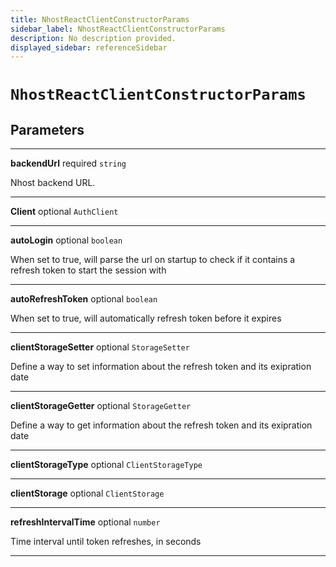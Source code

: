 ```yaml
---
title: NhostReactClientConstructorParams
sidebar_label: NhostReactClientConstructorParams
description: No description provided.
displayed_sidebar: referenceSidebar
---
```


# `NhostReactClientConstructorParams`

## Parameters

---

**<span className="parameter-name">backendUrl</span>** <span className="optional-status">required</span> `string`

Nhost backend URL.

---

**<span className="parameter-name">Client</span>** <span className="optional-status">optional</span> `AuthClient`

---

**<span className="parameter-name">autoLogin</span>** <span className="optional-status">optional</span> `boolean`

When set to true, will parse the url on startup to check if it contains a refresh token to start the session with

---

**<span className="parameter-name">autoRefreshToken</span>** <span className="optional-status">optional</span> `boolean`

When set to true, will automatically refresh token before it expires

---

**<span className="parameter-name">clientStorageSetter</span>** <span className="optional-status">optional</span> `StorageSetter`

Define a way to set information about the refresh token and its exipration date

---

**<span className="parameter-name">clientStorageGetter</span>** <span className="optional-status">optional</span> `StorageGetter`

Define a way to get information about the refresh token and its exipration date

---

**<span className="parameter-name">clientStorageType</span>** <span className="optional-status">optional</span> `ClientStorageType`

---

**<span className="parameter-name">clientStorage</span>** <span className="optional-status">optional</span> `ClientStorage`

---

**<span className="parameter-name">refreshIntervalTime</span>** <span className="optional-status">optional</span> `number`

Time interval until token refreshes, in seconds

---
